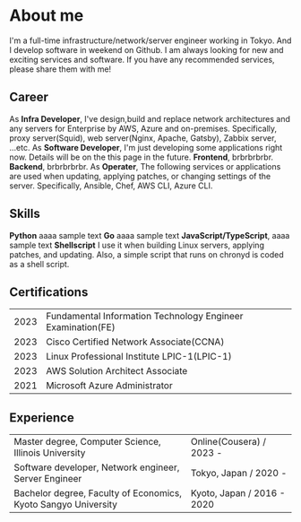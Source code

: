 # About me

I'm a full-time infrastructure/network/server engineer working in Tokyo.
And I develop software in weekend on Github.
I am always looking for new and exciting services and software.
If you have any recommended services, please share them with me!

## Career

As **Infra Developer**,
I've design,build and replace network architectures and any servers for Enterprise by AWS, Azure and on-premises.
Specifically, proxy server(Squid), web server(Nginx, Apache, Gatsby), Zabbix server, ...etc.
As **Software Developer**,
I'm just developing some applications right now. Details will be on the this page in the future.
**Frontend**, brbrbrbrbr.
**Backend**, brbrbrbrbr.
As **Operater**,
The following services or applications are used when updating, applying patches, or changing settings of the server.
Specifically, Ansible, Chef, AWS CLI, Azure CLI.

## Skills

**Python** aaaa sample text
**Go** aaaa sample text
**JavaScript/TypeScript**, aaaa sample text
**Shellscript** I use it when building Linux servers, applying patches, and updating. Also, a simple script that runs on chronyd is coded as a shell script.

## Certifications

<table>
  <tbody>
    <tr>
      <td>2023</td>
      <td>Fundamental Information Technology Engineer Examination(FE)</td>
    </tr>
    <tr>
      <td>2023</td>
      <td>Cisco Certified Network Associate(CCNA)</td>
    </tr>
    <tr>
      <td>2023</td>
      <td>Linux Professional Institute LPIC-1(LPIC-1)</td>
    </tr>
    <tr>
      <td>2023</td>
      <td>AWS Solution Architect Associate</td>
    </tr>
    <tr>
      <td>2021</td>
      <td>Microsoft Azure Administrator</td>
    </tr>
  </tbody>
</table>

## Experience

<table>
  <tbody>
    <tr>
      <td>Master degree, Computer Science, Illinois University</td>
      <td>Online(Cousera) / 2023 - </td>
    </tr>
    <tr>
      <td>Software developer, Network engineer, Server Engineer</td>
      <td>Tokyo, Japan / 2020 - </td>
    </tr>
    <tr>
      <td>Bachelor degree, Faculty of Economics, Kyoto Sangyo University</td>
      <td>Kyoto, Japan / 2016 - 2020</td>
    </tr>
  </tbody>
</table>
